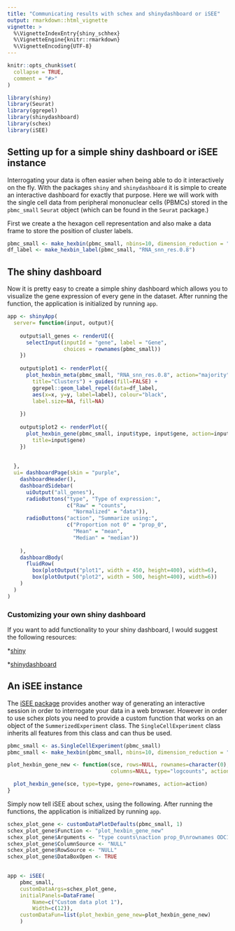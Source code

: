```yaml
---
title: "Communicating results with schex and shinydashboard or iSEE"
output: rmarkdown::html_vignette
vignette: >
  %\VignetteIndexEntry{shiny_schhex}
  %\VignetteEngine{knitr::rmarkdown}
  %\VignetteEncoding{UTF-8}
---
```


```r
knitr::opts_chunk$set(
  collapse = TRUE,
  comment = "#>"
)
```

```r
library(shiny)
library(Seurat)
library(ggrepel)
library(shinydashboard)
library(schex)
library(iSEE)
```

## Setting up for a simple shiny dashboard or iSEE instance

Interrogating your data is often easier when being able to do it interactively
on the fly. With the packages `shiny` and `shinydashboard` it is simple to 
create an interactive dashboard for exactly that purpose. Here we will work with 
the single cell data from peripheral mononuclear cells (PBMCs) stored in the 
`pbmc_small` `Seurat` object (which can be found in the `Seurat` package.) 

First we create a the hexagon cell representation and also make a data frame to
store the position of cluster labels.

```r
pbmc_small <- make_hexbin(pbmc_small, nbins=10, dimension_reduction = "PCA")
df_label <- make_hexbin_label(pbmc_small, "RNA_snn_res.0.8")
```    

## The shiny dashboard

Now it is pretty easy to create a simple shiny dashboard which allows you
to visualize the gene expression of every gene in the dataset. After 
running the function, the application is initialized by running `app`.

```r
app <- shinyApp( 
  server= function(input, output){
  
    output$all_genes <- renderUI({
      selectInput(inputId = "gene", label = "Gene", 
                  choices = rownames(pbmc_small))
    })
    
    output$plot1 <- renderPlot({ 
      plot_hexbin_meta(pbmc_small, "RNA_snn_res.0.8", action="majority",
        title="Clusters") + guides(fill=FALSE) +
        ggrepel::geom_label_repel(data=df_label, 
        aes(x=x, y=y, label=label), colour="black",
        label.size=NA, fill=NA)
        
    })
      
    output$plot2 <- renderPlot({ 
      plot_hexbin_gene(pbmc_small, input$type, input$gene, action=input$action,
        title=input$gene) 
    })
    
    
  },
  ui= dashboardPage(skin = "purple",
    dashboardHeader(),
    dashboardSidebar(
      uiOutput("all_genes"),
      radioButtons("type", "Type of expression:",
                   c("Raw" = "counts",
                     "Normalized" = "data")),
      radioButtons("action", "Summarize using:",
                   c("Proportion not 0" = "prop_0",
                     "Mean" = "mean",
                     "Median" = "median"))
      
    ),
    dashboardBody(
      fluidRow(
        box(plotOutput("plot1", width = 450, height=400), width=6),
        box(plotOutput("plot2", width = 500, height=400), width=6))
    )
  )
)
```

### Customizing your own shiny dashboard

If you want to add functionality to your shiny dashboard, I would suggest the 
following resources:

*[shiny](https://shiny.rstudio.com/)

*[shinydashboard](https://rstudio.github.io/shinydashboard/)

## An iSEE instance

The [iSEE package](https://bioconductor.org/packages/release/bioc/html/iSEE.html) 
provides another way of generating an interactive session in order to 
interrogate your data in a web browser. However in order to use schex plots you
need to provide a custom function that works on an object of the 
`SummerizedExperiment` class. The `SingleCellExperiment` class inherits all 
features from this class and can thus be used.

```r
pbmc_small <- as.SingleCellExperiment(pbmc_small)
pbmc_small <- make_hexbin(pbmc_small, nbins=10, dimension_reduction = "PCA")
```

```r
plot_hexbin_gene_new <- function(sce, rows=NULL, rownames=character(0), 
                                 columns=NULL, type="logcounts", action="prop_0"){

  plot_hexbin_gene(sce, type=type, gene=rownames, action=action)
}
```

Simply now tell iSEE about schex, using the following. After 
running the functions, the application is initialized by running `app`.

```r
schex_plot_gene <- customDataPlotDefaults(pbmc_small, 1)
schex_plot_gene$Function <- "plot_hexbin_gene_new"
schex_plot_gene$Arguments <- "type counts\naction prop_0\nrownames ODC1"
schex_plot_gene$ColumnSource <- "NULL"
schex_plot_gene$RowSource <- "NULL"
schex_plot_gene$DataBoxOpen <- TRUE

  
app <- iSEE(
    pbmc_small, 
    customDataArgs=schex_plot_gene, 
    initialPanels=DataFrame(
        Name=c("Custom data plot 1"),
        Width=c(12)),
    customDataFun=list(plot_hexbin_gene_new=plot_hexbin_gene_new)
    )
```


